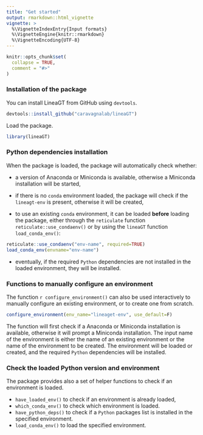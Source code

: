 ---
title: "Get started"
output: rmarkdown::html_vignette
vignette: >
  %\VignetteIndexEntry{Input formats}
  %\VignetteEngine{knitr::rmarkdown}
  %\VignetteEncoding{UTF-8}
---

```{r message=FALSE, warning=FALSE, include=FALSE}
knitr::opts_chunk$set(
  collapse = TRUE,
  comment = "#>"
)
```

### Installation of the package

You can install LineaGT from GitHub using `devtools`.
```{r install_pkg, eval=FALSE, include=TRUE}
devtools::install_github("caravagnalab/lineaGT")
```

Load the package.
```{r load_pkg, message=FALSE, warning=FALSE}
library(lineaGT) 
```


### Python dependencies installation
When the package is loaded, the package will automatically check whether:

- a version of Anaconda or Miniconda is available, otherwise a Miniconda installation will be started,

- if there is no `conda` environment loaded, the package will check if the `lineagt-env` is present, otherwise it will be created,

- to use an existing `conda` environment, it can be loaded **before** loading the package, either through the `reticulate` function `reticulate::use_condaenv()` or by using the `lineaGT` function `load_conda_env()`:

```{r load_conda_env, eval=FALSE}
reticulate::use_condaenv("env-name", required=TRUE)
load_conda_env(envname="env-name")
```

- eventually, if the required `Python` dependencies are not installed in the loaded environment, they will be installed.


### Functions to manually configure an environment
The function `r configure_environment()` can also be used interactively to manually configure an existing environment, or to create one from scratch.

```{r configure_env, eval=FALSE}
configure_environment(env_name="lineaget-env", use_default=F)
```

The function will first check if a Anaconda or Miniconda installation is available, otherwise it will prompt a Miniconda installation.
The input name of the environment is either the name of an existing environment or the name of the environment to be created.
The environment will be loaded or created, and the required `Python` dependencies will be installed. 


### Check the loaded Python version and environment

The package provides also a set of helper functions to check if an environment is loaded.

- `have_loaded_env()` to check if an environment is already loaded,
- `which_conda_env()` to check which environment is loaded.
- `have_python_deps()` to check if a `Python` packages list is installed in the specified environment.
- `load_conda_env()` to load the specified environment.
